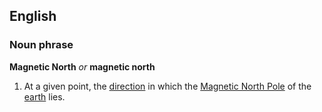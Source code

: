 ==English==
===Noun phrase===
'''Magnetic North''' ''or'' '''magnetic north'''

#At a given point, the [[direction]] in which the [[Magnetic North Pole]] of the [[earth]] lies.